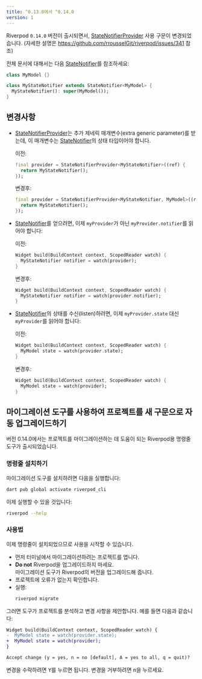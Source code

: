 ```yaml
---
title: ^0.13.0에서 ^0.14.0
version: 1
---
```


Riverpod `0.14.0` 버전이 출시되면서, [StateNotifierProvider] 사용 구문이 변경되었습니다.
(자세한 설명은 https://github.com/rrousselGit/riverpod/issues/341 참조)

전체 문서에 대해서는 다음 [StateNotifier]를 참조하세요:

```dart
class MyModel {}

class MyStateNotifier extends StateNotifier<MyModel> {
  MyStateNotifier(): super(MyModel());
}
```

## 변경사항

- [StateNotifierProvider]는 추가 제네릭 매개변수(extra generic parameter)를 받는데, 이 매개변수는 [StateNotifier]의 상태 타입이어야 합니다.

  이전:

  ```dart
  final provider = StateNotifierProvider<MyStateNotifier>((ref) {
    return MyStateNotifier();
  });
  ```

  변경후:

  ```dart
  final provider = StateNotifierProvider<MyStateNotifier, MyModel>((ref) {
    return MyStateNotifier();
  });
  ```

- [StateNotifier]를 얻으려면, 이제 `myProvider`가 아닌 `myProvider.notifier`를 읽어야 합니다:

  이전:

  ```dart
  Widget build(BuildContext context, ScopedReader watch) {
    MyStateNotifier notifier = watch(provider);
  }
  ```

  변경후:

  ```dart
  Widget build(BuildContext context, ScopedReader watch) {
    MyStateNotifier notifier = watch(provider.notifier);
  }
  ```

- [StateNotifier]의 상태를 수신(listen)하려면, 이제 `myProvider.state` 대신 `myProvider`를 읽어야 합니다:

  이전:

  ```dart
  Widget build(BuildContext context, ScopedReader watch) {
    MyModel state = watch(provider.state);
  }
  ```

  변경후:

  ```dart
  Widget build(BuildContext context, ScopedReader watch) {
    MyModel state = watch(provider);
  }
  ```

## 마이그레이션 도구를 사용하여 프로젝트를 새 구문으로 자동 업그레이드하기

버전 0.14.0에서는 프로젝트를 마이그레이션하는 데 도움이 되는 Riverpod용 명령줄 도구가 출시되었습니다.

### 명령줄 설치하기

마이그레이션 도구를 설치하려면 다음을 실행합니다:

```sh
dart pub global activate riverpod_cli
```

이제 실행할 수 있을 것입니다:

```sh
riverpod --help
```

### 사용법

이제 명령줄이 설치되었으므로 사용을 시작할 수 있습니다.

- 먼저 터미널에서 마이그레이션하려는 프로젝트를 엽니다.
- **Do not** Riverpod을 업그레이드하지 마세요.  
  마이그레이션 도구가 Riverpod의 버전을 업그레이드해 줍니다.
- 프로젝트에 오류가 없는지 확인합니다.
- 실행:
  ```sh
  riverpod migrate
  ```

그러면 도구가 프로젝트를 분석하고 변경 사항을 제안합니다. 예를 들면 다음과 같습니다:

```diff
Widget build(BuildContext context, ScopedReader watch) {
-  MyModel state = watch(provider.state);
+  MyModel state = watch(provider);
}

Accept change (y = yes, n = no [default], A = yes to all, q = quit)? 
```

변경을 수락하려면 <kbd>Y</kbd>를 누르면 됩니다. 변경을 거부하려면 <kbd>n</kbd>을 누르세요.

[statenotifierprovider]: https://pub.dev/documentation/hooks_riverpod/3.0.0-dev.18/legacy/StateNotifierProvider-class.html
[statenotifier]: https://pub.dev/documentation/state_notifier/latest/state_notifier/StateNotifier-class.html
